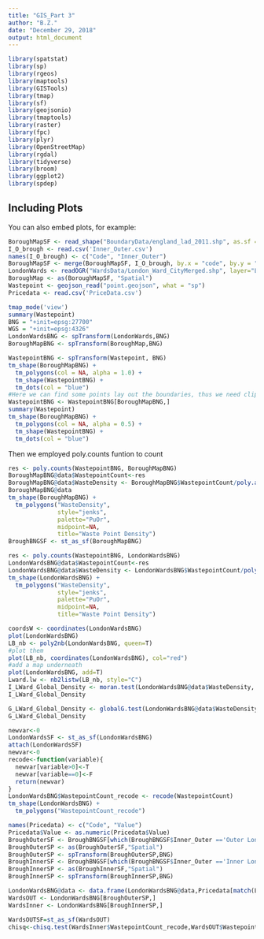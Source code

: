 ```yaml
---
title: "GIS_Part 3"
author: "B.Z."
date: "December 29, 2018"
output: html_document
---
```


```r
library(spatstat)
library(sp)
library(rgeos)
library(maptools)
library(GISTools)
library(tmap)
library(sf)
library(geojsonio)
library(tmaptools)
library(raster)
library(fpc)
library(plyr)
library(OpenStreetMap)
library(rgdal)
library(tidyverse)
library(broom)
library(ggplot2)
library(spdep)
```

## Including Plots

You can also embed plots, for example:

```r

BoroughMapSF <- read_shape("BoundaryData/england_lad_2011.shp", as.sf = TRUE)
I_O_brough <- read.csv('Inner_Outer.csv')
names(I_O_brough) <- c("Code", "Inner_Outer")
BoroughMapSF <- merge(BoroughMapSF, I_O_brough, by.x = "code", by.y = "Code")
LondonWards <- readOGR("WardsData/London_Ward_CityMerged.shp", layer="London_Ward_CityMerged")
BoroughMap <- as(BoroughMapSF, "Spatial")
Wastepoint <- geojson_read("point.geojson", what = "sp")
Pricedata <- read.csv('PriceData.csv')
```



```r
tmap_mode('view')
summary(Wastepoint)
BNG = "+init=epsg:27700"
WGS = "+init=epsg:4326"
LondonWardsBNG <- spTransform(LondonWards,BNG)
BoroughMapBNG <- spTransform(BoroughMap,BNG)

WastepointBNG <- spTransform(Wastepoint, BNG)
tm_shape(BoroughMapBNG) +
  tm_polygons(col = NA, alpha = 1.0) +
  tm_shape(WastepointBNG) +
  tm_dots(col = "blue")
#Here we can find some points lay out the boundaries, thus we need clip the points to make all points are in boundary.
WastepointBNG <- WastepointBNG[BoroughMapBNG,]
summary(Wastepoint)
tm_shape(BoroughMapBNG) +
  tm_polygons(col = NA, alpha = 0.5) +
  tm_shape(WastepointBNG) +
  tm_dots(col = "blue")
```
Then we employed poly.counts funtion to count 

```r
res <- poly.counts(WastepointBNG, BoroughMapBNG)
BoroughMapBNG@data$WastepointCount<-res
BoroughMapBNG@data$WasteDensity <- BoroughMapBNG$WastepointCount/poly.areas(BoroughMapBNG)
BoroughMapBNG@data
tm_shape(BoroughMapBNG) +
  tm_polygons("WasteDensity",
              style="jenks",
              palette="PuOr",
              midpoint=NA,
              title="Waste Point Density")
BroughBNGSF <- st_as_sf(BoroughMapBNG)
```

```r

res <- poly.counts(WastepointBNG, LondonWardsBNG)
LondonWardsBNG@data$WastepointCount<-res
LondonWardsBNG@data$WasteDensity <- LondonWardsBNG$WastepointCount/poly.areas(LondonWardsBNG)
tm_shape(LondonWardsBNG) +
  tm_polygons("WasteDensity",
              style="jenks",
              palette="PuOr",
              midpoint=NA,
              title="Waste Point Density")
```

```r
coordsW <- coordinates(LondonWardsBNG)
plot(LondonWardsBNG)
LB_nb <- poly2nb(LondonWardsBNG, queen=T)
#plot them
plot(LB_nb, coordinates(LondonWardsBNG), col="red")
#add a map underneath
plot(LondonWardsBNG, add=T)
Lward.lw <- nb2listw(LB_nb, style="C")
I_LWard_Global_Density <- moran.test(LondonWardsBNG@data$WasteDensity, Lward.lw)
I_LWard_Global_Density

G_LWard_Global_Density <- globalG.test(LondonWardsBNG@data$WasteDensity, Lward.lw)
G_LWard_Global_Density
```


```r
newvar<-0
LondonWardsSF <- st_as_sf(LondonWardsBNG)
attach(LondonWardsSF)
newvar<-0
recode<-function(variable){
  newvar[variable>0]<-T
  newvar[variable==0]<-F
  return(newvar)
}
LondonWardsBNG$WastepointCount_recode <- recode(WastepointCount)
tm_shape(LondonWardsBNG) +
  tm_polygons("WastepointCount_recode")
```



```r

names(Pricedata) <- c("Code", "Value")
Pricedata$Value <- as.numeric(Pricedata$Value)
BroughOuterSF <- BroughBNGSF[which(BroughBNGSF$Inner_Outer =='Outer London'),]
BroughOuterSP <- as(BroughOuterSF,"Spatial")
BroughOuterSP <- spTransform(BroughOuterSP,BNG)
BroughInnerSF <- BroughBNGSF[which(BroughBNGSF$Inner_Outer =='Inner London'),]
BroughInnerSP <- as(BroughInnerSF,"Spatial")
BroughInnerSP <- spTransform(BroughInnerSP,BNG)

LondonWardsBNG@data <- data.frame(LondonWardsBNG@data,Pricedata[match(LondonWardsBNG@data[,"GSS_CODE"],Pricedata[,"Code"]),])
WardsOUT <- LondonWardsBNG[BroughOuterSP,]
WardsInner <- LondonWardsBNG[BroughInnerSP,]

WardsOUTSF=st_as_sf(WardsOUT)
chisq<-chisq.test(WardsInner$WastepointCount_recode,WardsOUT$WastepointCount_recode)


```